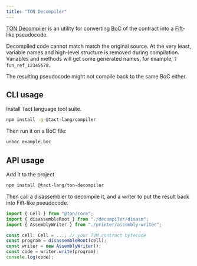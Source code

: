 ```yaml
---
title: "TON Decompiler"
---
```


[TON Decompiler](https://github.com/tact-lang/ton-opcode) is an utility for converting [BoC](/foundations/serialization/boc) of the contract into a [Fift](/languages/fift/overview)-like pseudocode.

Decompiled code cannot match match the original source. At the very least, variable names and high-level structure is removed during compilation. Variables and methods will get some generated names, for example, `?fun_ref_12345678`.

The resulting pseudocode might not compile back to the same BoC either.

## CLI usage

Install Tact language tool suite.

```bash
npm install -g @tact-lang/compiler
```

Then run it on a BoC file:

```bash
unboc example.boc
```

## API usage

Add it to the project

```bash
npm install @tact-lang/ton-decompiler
```

Then call a disassembler to decompile it, and a writer to put the result back into Fift-like pseudocode.

```ts
import { Cell } from "@ton/core";
import { disassembleRoot } from "./decompiler/disasm";
import { AssemblyWriter } from "./printer/assembly-writer";

const cell: Cell = ...; // your TVM contract bytecode
const program = disassembleRoot(cell);
const writer = new AssemblyWriter();
const code = writer.write(program);
console.log(code);
```
